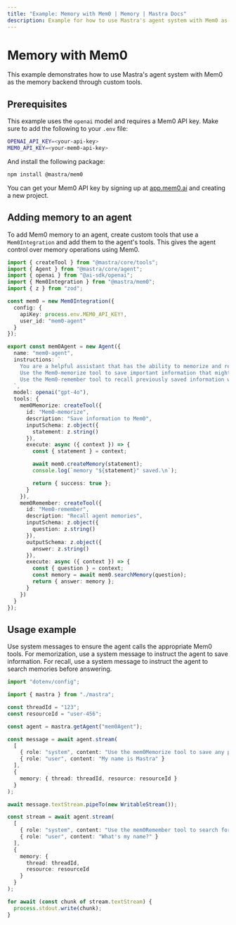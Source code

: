```yaml
---
title: "Example: Memory with Mem0 | Memory | Mastra Docs"
description: Example for how to use Mastra's agent system with Mem0 as the memory backend through custom tools.
---
```


# Memory with Mem0

This example demonstrates how to use Mastra's agent system with Mem0 as the memory backend through custom tools.

## Prerequisites

This example uses the `openai` model and requires a Mem0 API key. Make sure to add the following to your `.env` file:

```bash filename=".env" copy
OPENAI_API_KEY=<your-api-key>
MEM0_API_KEY=<your-mem0-api-key>
```

And install the following package:

```bash copy
npm install @mastra/mem0
```

You can get your Mem0 API key by signing up at [app.mem0.ai](https://app.mem0.ai) and creating a new project.

## Adding memory to an agent

To add Mem0 memory to an agent, create custom tools that use a `Mem0Integration` and add them to the agent's tools. This gives the agent control over memory operations using Mem0.

```typescript filename="src/mastra/agents/example-mem0-agent.ts" showLineNumbers copy
import { createTool } from "@mastra/core/tools";
import { Agent } from "@mastra/core/agent";
import { openai } from "@ai-sdk/openai";
import { Mem0Integration } from "@mastra/mem0";
import { z } from "zod";

const mem0 = new Mem0Integration({
  config: {
    apiKey: process.env.MEM0_API_KEY!,
    user_id: "mem0-agent"
  }
});

export const mem0Agent = new Agent({
  name: "mem0-agent",
  instructions: `
    You are a helpful assistant that has the ability to memorize and remember facts using Mem0.
    Use the Mem0-memorize tool to save important information that might be useful later.
    Use the Mem0-remember tool to recall previously saved information when answering questions.
  `,
  model: openai("gpt-4o"),
  tools: {
    mem0Memorize: createTool({
      id: "Mem0-memorize",
      description: "Save information to Mem0",
      inputSchema: z.object({
        statement: z.string()
      }),
      execute: async ({ context }) => {
        const { statement } = context;

        await mem0.createMemory(statement);
        console.log(`memory "${statement}" saved.\n`);

        return { success: true };
      }
    }),
    mem0Remember: createTool({
      id: "Mem0-remember",
      description: "Recall agent memories",
      inputSchema: z.object({
        question: z.string()
      }),
      outputSchema: z.object({
        answer: z.string()
      }),
      execute: async ({ context }) => {
        const { question } = context;
        const memory = await mem0.searchMemory(question);
        return { answer: memory };
      }
    })
  }
});
```

## Usage example

Use system messages to ensure the agent calls the appropriate Mem0 tools. For memorization, use a system message to instruct the agent to save information. For recall, use a system message to instruct the agent to search memories before answering.

```typescript filename="src/test-mem0-agent.ts" showLineNumbers copy
import "dotenv/config";

import { mastra } from "./mastra";

const threadId = "123";
const resourceId = "user-456";

const agent = mastra.getAgent("mem0Agent");

const message = await agent.stream(
  [
    { role: "system", content: "Use the mem0Memorize tool to save any personal information shared by the user." },
    { role: "user", content: "My name is Mastra" }
  ],
  {
    memory: { thread: threadId, resource: resourceId }
  }
);

await message.textStream.pipeTo(new WritableStream());

const stream = await agent.stream(
  [
    { role: "system", content: "Use the mem0Remember tool to search for any relevant memories before answering questions about the user." },
    { role: "user", content: "What's my name?" }
  ],
  {
    memory: {
      thread: threadId,
      resource: resourceId
    }
  }
);

for await (const chunk of stream.textStream) {
  process.stdout.write(chunk);
}
```

